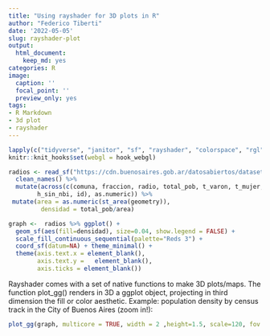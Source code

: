 ```yaml
---
title: "Using rayshader for 3D plots in R"
author: "Federico Tiberti"
date: '2022-05-05'
slug: rayshader-plot
output:
  html_document:
    keep_md: yes
categories: R
image:
  caption: ''
  focal_point: ''
  preview_only: yes
tags:
- R Markdown
- 3d plot
- rayshader
---
```


```r
lapply(c("tidyverse", "janitor", "sf", "rayshader", "colorspace", "rgl"), require, character.only=T)
knitr::knit_hooks$set(webgl = hook_webgl)
```


```r
radios <- read_sf("https://cdn.buenosaires.gob.ar/datosabiertos/datasets/informacion-censal-por-radio/informacion-censal-por-radio-2010.csv") %>% 
  clean_names() %>%
  mutate(across(c(comuna, fraccion, radio, total_pob, t_varon, t_mujer, t_vivienda, v_particul, v_colectiv, t_hogar, h_con_nbi, 
        h_sin_nbi, id), as.numeric)) %>% 
 mutate(area = as.numeric(st_area(geometry)), 
         densidad = total_pob/area)

graph <-  radios %>% ggplot() +
  geom_sf(aes(fill=densidad), size=0.04, show.legend = FALSE) +
  scale_fill_continuous_sequential(palette="Reds 3") +
  coord_sf(datum=NA) + theme_minimal() +
  theme(axis.text.x = element_blank(),
        axis.text.y =   element_blank(),
        axis.ticks = element_blank()) 


```

Rayshader comes with a set of native functions to make 3D plots/maps. The function plot_gg() renders in 3D a ggplot object, projecting in third dimension the fill or color aesthetic. Example: population density by census track in the City of Buenos Aires (zoom in!):

```r

plot_gg(graph, multicore = TRUE, width = 2 ,height=1.5, scale=120, fov = 70, zoom=0.355)

```





